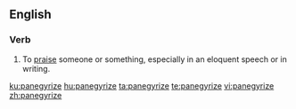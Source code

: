 ==English==

===Verb===
{{en-verb|panegyrizes|panegyrizing|panegyrized}}

# To [[praise]] someone or something, especially in an eloquent speech or in writing.

[[ku:panegyrize]]
[[hu:panegyrize]]
[[ta:panegyrize]]
[[te:panegyrize]]
[[vi:panegyrize]]
[[zh:panegyrize]]